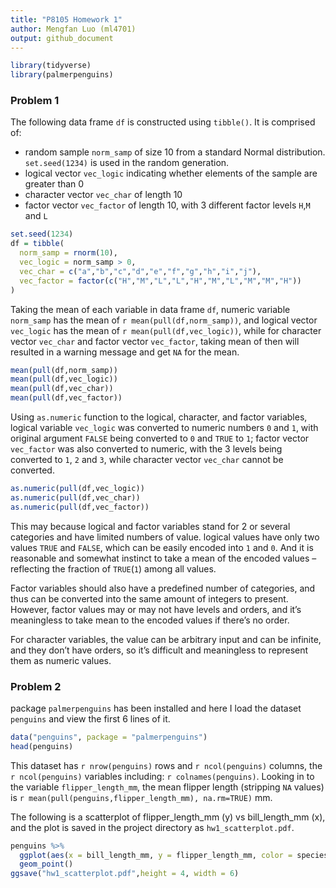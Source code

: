```yaml
---
title: "P8105 Homework 1"
author: Mengfan Luo (ml4701)
output: github_document
---
```


```r
library(tidyverse)
library(palmerpenguins)
```

### Problem 1

The following data frame `df` is constructed using `tibble()`. It is comprised of:

* random sample `norm_samp` of size 10 from a standard Normal distribution. `set.seed(1234)` is used in the random generation.
* logical vector `vec_logic` indicating whether elements of the sample are greater than 0
* character vector `vec_char` of length 10
* factor vector `vec_factor` of length 10, with 3 different factor levels `H`,`M` and `L`

```r
set.seed(1234)
df = tibble(
  norm_samp = rnorm(10),
  vec_logic = norm_samp > 0,
  vec_char = c("a","b","c","d","e","f","g","h","i","j"),
  vec_factor = factor(c("H","M","L","L","H","M","L","M","M","H"))
)
```

Taking the mean of each variable in data frame `df`, numeric variable `norm_samp` has the mean of `r mean(pull(df,norm_samp))`, and logical vector `vec_logic` has the mean of `r mean(pull(df,vec_logic))`, while for character vector `vec_char` and factor vector `vec_factor`, taking mean of then will resulted in a warning message and get `NA` for the mean.

```r
mean(pull(df,norm_samp))
mean(pull(df,vec_logic))
mean(pull(df,vec_char))
mean(pull(df,vec_factor))
```

Using `as.numeric` function to the logical, character, and factor variables, logical variable `vec_logic` was converted to numeric numbers `0` and `1`, with original argument `FALSE` being converted to `0` and `TRUE` to `1`; factor vector `vec_factor` was also converted to numeric, with the 3 levels being converted to `1`, `2` and `3`, while character vector `vec_char` cannot be converted.

```r
as.numeric(pull(df,vec_logic))
as.numeric(pull(df,vec_char))
as.numeric(pull(df,vec_factor))
```

This may because logical and factor variables stand for 2 or several categories and have limited numbers of value. logical values have only two values `TRUE` and `FALSE`, which can be easily encoded into `1` and `0`. And it is reasonable and somewhat instinct to take a mean of the encoded values -- reflecting the fraction of `TRUE`(`1`) among all values.

Factor variables should also have a predefined number of categories, and thus can be converted into the same amount of integers to present. However, factor values may or may not have levels and orders, and it's meaningless to take mean to the encoded values if there's no order.

For character variables, the value can be arbitrary input and can be infinite, and they don't have orders, so it's difficult and meaningless to represent them as numeric values.


### Problem 2

package `palmerpenguins` has been installed and here I load the dataset `penguins` and view the first 6 lines of it.

```r
data("penguins", package = "palmerpenguins")
head(penguins)
```

This dataset has `r nrow(penguins)` rows and `r ncol(penguins)` columns, the `r ncol(penguins)` variables including:  `r colnames(penguins)`. Looking in to the variable `flipper_length_mm`, the mean flipper length (stripping `NA` values) is `r mean(pull(penguins,flipper_length_mm), na.rm=TRUE)` mm.

The following is a scatterplot of flipper_length_mm (y) vs bill_length_mm (x), and the plot is saved in the project directory as `hw1_scatterplot.pdf`.

```r
penguins %>% 
  ggplot(aes(x = bill_length_mm, y = flipper_length_mm, color = species)) + 
  geom_point()
ggsave("hw1_scatterplot.pdf",height = 4, width = 6)
```


